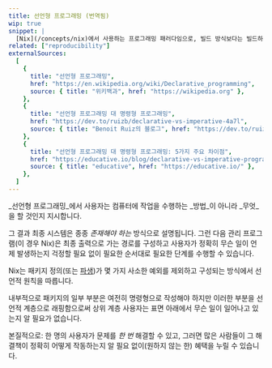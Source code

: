 ```yaml
---
title: 선언형 프로그래밍 (번역됨)
wip: true
snippet: |
  [Nix](/concepts/nix)에서 사용하는 프로그래밍 패러다임으로, 빌드 방식보다는 빌드하려는 *내용*을 강조합니다. (이하 내용은 원본 유지)
related: ["reproducibility"]
externalSources:
  [
    {
      title: "선언형 프로그래밍",
      href: "https://en.wikipedia.org/wiki/Declarative_programming",
      source: { title: "위키백과", href: "https://wikipedia.org" },
    },
    {
      title: "선언형 프로그래밍 대 명령형 프로그래밍",
      href: "https://dev.to/ruizb/declarative-vs-imperative-4a7l",
      source: { title: "Benoit Ruiz의 블로그", href: "https://dev.to/ruizb" },
    },
    {
      title: "선언형 프로그래밍 대 명령형 프로그래밍: 5가지 주요 차이점",
      href: "https://educative.io/blog/declarative-vs-imperative-programming",
      source: { title: "educative", href: "https://educative.io/" },
    },
  ]
---
```


_선언형 프로그래밍_에서 사용자는 컴퓨터에 작업을 수행하는 _방법_이 아니라 _무엇_을 할 것인지 지시합니다.

그 결과 최종 시스템은 종종 _존재해야 하는_ 방식으로 설명됩니다.
그런 다음 관리 프로그램(이 경우 Nix)은 최종 출력으로 가는 경로를 구성하고
사용자가 정확히 무슨 일이 언제 발생하는지 걱정할 필요 없이 필요한 순서대로 필요한 단계를 수행할 수 있습니다.

Nix는 패키지 정의(또는 [파생](/concepts/derivations))가 몇 가지 사소한 예외를 제외하고 구성되는 방식에서 선언적 원칙을 따릅니다.

내부적으로 패키지의 일부 부분은 여전히 명령형으로 작성해야 하지만 이러한 부분을 선언적 계층으로 래핑함으로써
상위 계층 사용자는 표면 아래에서 무슨 일이 일어나고 있는지 알 필요가 없습니다.

본질적으로: 한 명의 사용자가 문제를 _한 번_ 해결할 수 있고,
그러면 많은 사람들이 그 해결책이 정확히 어떻게 작동하는지 알 필요 없이(원하지 않는 한) 혜택을 누릴 수 있습니다.

